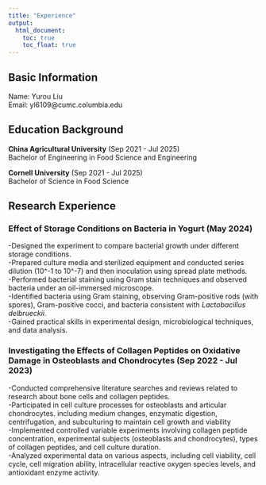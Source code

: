 ```yaml
---
title: "Experience"
output: 
  html_document:
    toc: true
    toc_float: true
---
```

## Basic Information
Name: Yurou Liu<br>
Email: yl6109@cumc.columbia.edu<br>

## Education Background

**China Agricultural University** (Sep 2021 - Jul 2025) <br>
Bachelor of Engineering in Food Science and Engineering

**Cornell University** (Sep 2021 - Jul 2025) <br>
Bachelor of Science in Food Science

## Research Experience

### **Effect of Storage Conditions on Bacteria in Yogurt** (May 2024)<br>
-Designed the experiment to compare bacterial growth under different storage conditions.<br>
-Prepared culture media and sterilized equipment and conducted series dilution (10^-1 to 10^-7) and then inoculation using spread plate methods. <br>
-Performed bacterial staining using Gram stain techniques and observed bacteria under an oil-immersed microscope.<br>
-Identified bacteria using Gram staining, observing Gram-positive rods (with spores), Gram-positive cocci, and bacteria consistent with *Lactobacillus delbrueckii*.<br>
-Gained practical skills in experimental design, microbiological techniques, and data analysis.

### **Investigating the Effects of Collagen Peptides on Oxidative Damage in Osteoblasts and Chondrocytes** (Sep 2022 - Jul 2023)<br>
-Conducted comprehensive literature searches and reviews related to research about bone cells and collagen peptides.<br>
-Participated in cell culture processes for osteoblasts and articular chondrocytes. including medium changes, enzymatic digestion, centrifugation, and subculturing to maintain cell growth and viability<br>
-Implemented controlled variable experiments involving collagen peptide concentration, experimental subjects (osteoblasts and chondrocytes), types of collagen peptides, and cell culture duration.<br>
-Analyzed experimental data on various aspects, including cell viability, cell cycle, cell migration ability, intracellular reactive oxygen species levels, and antioxidant enzyme activity.


